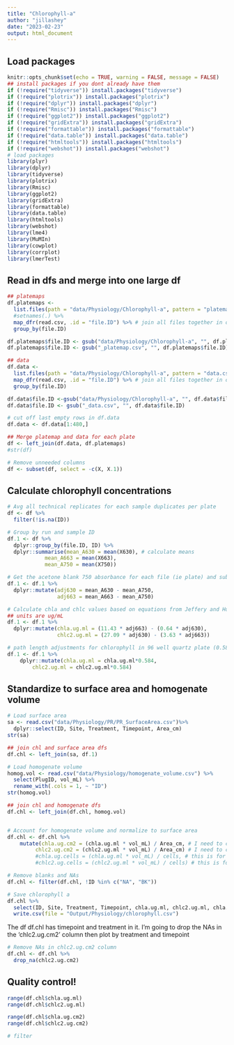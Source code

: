 ```yaml
---
title: "Chlorophyll-a"
author: "jillashey"
date: "2023-02-23"
output: html_document
---
```


## Load packages 
```r
knitr::opts_chunk$set(echo = TRUE, warning = FALSE, message = FALSE)
## install packages if you dont already have them
if (!require("tidyverse")) install.packages("tidyverse")
if (!require("plotrix")) install.packages("plotrix")
if (!require("dplyr")) install.packages("dplyr")
if (!require("Rmisc")) install.packages("Rmisc")
if (!require("ggplot2")) install.packages("ggplot2")
if (!require("gridExtra")) install.packages("gridExtra")
if (!require("formattable")) install.packages("formattable")
if (!require("data.table")) install.packages("data.table")
if (!require("htmltools")) install.packages("htmltools")
if (!require("webshot")) install.packages("webshot")
# load packages
library(plyr)
library(dplyr)
library(tidyverse)
library(plotrix)
library(Rmisc)
library(ggplot2)
library(gridExtra)
library(formattable)
library(data.table)
library(htmltools)
library(webshot)
library(lme4)
library(MuMIn)
library(cowplot)
library(corrplot)
library(lmerTest)
```

## Read in dfs and merge into one large df
```r
## platemaps 
df.platemaps <- 
  list.files(path = "data/Physiology/Chlorophyll-a", pattern = "platemap.csv", full.names = TRUE) %>% 
  #setnames(.) %>% 
  map_dfr(read.csv, .id = "file.ID") %>% # join all files together in one df by file ID (ie day/date of run; plate 1, 2, etc)
  group_by(file.ID)

df.platemaps$file.ID <- gsub("data/Physiology/Chlorophyll-a", "", df.platemaps$file.ID)
df.platemaps$file.ID <- gsub("_platemap.csv", "", df.platemaps$file.ID)

## data
df.data <- 
  list.files(path = "data/Physiology/Chlorophyll-a", pattern = "data.csv", full.names = TRUE) %>% 
  map_dfr(read.csv, .id = "file.ID") %>% # join all files together in one df by file ID (ie day/date of run; plate 1, 2, etc)
  group_by(file.ID)

df.data$file.ID <-gsub("data/Physiology/Chlorophyll-a", "", df.data$file.ID)
df.data$file.ID <- gsub("_data.csv", "", df.data$file.ID)

# cut off last empty rows in df.data 
df.data <- df.data[1:480,]

## Merge platemap and data for each plate 
df <- left_join(df.data, df.platemaps)
#str(df)

# Remove unneeded columns 
df <- subset(df, select = -c(X, X.1))
```

## Calculate chlorophyll concentrations 
```r
# Avg all technical replicates for each sample duplicates per plate 
df <- df %>%
  filter(!is.na(ID))

# Group by run and sample ID
df.1 <- df %>% 
  dplyr::group_by(file.ID, ID) %>%
  dplyr::summarise(mean_A630 = mean(X630), # calculate means 
            mean_A663 = mean(X663), 
            mean_A750 = mean(X750))

# Get the acetone blank 750 absorbance for each file (ie plate) and subtract from 630 and 663 values for each sample 
df.1 <- df.1 %>% 
  dplyr::mutate(adj630 = mean_A630 - mean_A750,
                adj663 = mean_A663 - mean_A750)

# Calculate chla and chlc values based on equations from Jeffery and Humphrey 1975
## units are ug/mL
df.1 <- df.1 %>% 
  dplyr::mutate(chla.ug.ml = (11.43 * adj663) - (0.64 * adj630),
                chlc2.ug.ml = (27.09 * adj630) - (3.63 * adj663))

# path length adjustments for chlorophyll in 96 well quartz plate (0.584 cm)
df.1 <- df.1 %>%
    dplyr::mutate(chla.ug.ml = chla.ug.ml*0.584,
        chlc2.ug.ml = chlc2.ug.ml*0.584)
```

## Standardize to surface area and homogenate volume 
```r
# Load surface area 
sa <- read.csv("data/Physiology/PR/PR_SurfaceArea.csv")%>% 
  dplyr::select(ID, Site, Treatment, Timepoint, Area_cm)
str(sa)

## join chl and surface area dfs 
df.chl <- left_join(sa, df.1)

# Load homogenate volume 
homog.vol <- read.csv("data/Physiology/homogenate_volume.csv") %>% 
  select(PlugID, vol_mL) %>% 
  rename_with(.cols = 1, ~ "ID")
str(homog.vol)

## join chl and homogenate dfs
df.chl <- left_join(df.chl, homog.vol)


# Account for homogenate volume and normalize to surface area 
df.chl <- df.chl %>%
    mutate(chla.ug.cm2 = (chla.ug.ml * vol_mL) / Area_cm, # I need to calculate surface area squared?
         chlc2.ug.cm2 = (chlc2.ug.ml * vol_mL) / Area_cm) # I need to calculate surface area squared?
         #chla.ug.cells = (chla.ug.ml * vol_mL) / cells, # this is for cell density 
         #chlc2.ug.cells = (chlc2.ug.ml * vol_mL) / cells) # this is for cell density 

# Remove blanks and NAs
df.chl <- filter(df.chl, !ID %in% c("NA", "BK"))

# Save chlorophyll a 
df.chl %>% 
  select(ID, Site, Treatment, Timepoint, chla.ug.ml, chlc2.ug.ml, chla.ug.cm2, chlc2.ug.cm2) %>%
  write.csv(file = "Output/Physiology/chlorophyll.csv")
```

The df df.chl has timepoint and treatment in it. I'm going to drop the NAs in the 'chlc2.ug.cm2' column then plot by treatment and timepoint 
```r
# Remove NAs in chlc2.ug.cm2 column 
df.chl <- df.chl %>% 
  drop_na(chlc2.ug.cm2)
```

## Quality control!
```r
range(df.chl$chla.ug.ml)
range(df.chl$chlc2.ug.ml)

range(df.chl$chla.ug.cm2)
range(df.chl$chlc2.ug.cm2)

# filter 
```












